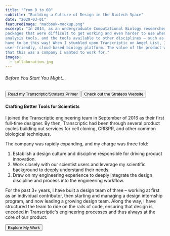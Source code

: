 ```yaml
---
title: "From 0 to 60"
subtitle: "Building a Culture of Design in the Biotech Space"
date: "2020-03-01"
featuredImage: "macbook-mockup.png"
excerpt: "In 2014, as an undergraduate Computational Biology researcher, I spent my days wrestling with complex software
packages that were difficult to get working and even harder to use when you did. The contrast between these genetic
analysis tools, and the tools available to other disciplines – such as MATLAB or Mathematica – was stark. It shouldn't
have to be this way! When I stumbled upon Transcriptic on Angel List, I saw a company fashioning itself as a 
user-friendly, cloud-based biology platform. The value of the product was in the user-experience. I knew immediately
that this was a company I wanted to work for."
images:
  - collaboration.jpg
---
```



###### Before You Start You Might...
<div style={{ display: 'flex', flexDirection: 'column', marginTop: '0.5rem' }} className="stack__children--4">
  <Button to="/transcriptic" animateRight iconRight="fal fa-long-arrow-right">Read my Transcriptic/Strateos Primer</Button>
  <Button href="https://www.strateos.com" animateRight iconRight="fal fa-long-arrow-right">Check out the Strateos Website</Button>
</div>

#### Crafting Better Tools for Scientists
I joined the Transcriptic engineering team in September of 2016 as their first <TextTip content="That's right, from
the beginning, I positioned Design as a discipline deeply integrated into the engineering process.">full-time designer</TextTip>. By then,
Transcriptic had been through several product cycles building out services
for <Link href="https://en.wikipedia.org/wiki/Cloning#Cell_cloning">cell cloning</Link>, <Link href="https://en.wikipedia.org/wiki/CRISPR">CRISPR</Link>,
and other common biological techniques.

The company was rapidly expanding, and my charge was three fold:

1. Establish a design culture and discipline responsible for driving product innovation.
2. Work closely with our scientist users and leverage my scientific background to deeply understand their needs.
3. Draw on my engineering experience to deeply integrate the design discipline and process into the engineering workflow.

<MdxLayout>
<div>

For the past 3+ years, I have built a design team of three – working at first as an individual contributor, then
starting and managing a design internship program, and now leading a growing design team. Along the way, I have structured
the team to ride on the rails of code, ensuring that design is encoded in Transcriptic's engineering processes
and thus always at the core of our product.

<Button to="/work?filter=transcriptic" hasBorder animateRight iconRight="fal fa-long-arrow-right">Explore My Work</Button>
</div>

<Image imgs={props.images} name="collaboration" caption="A critique session with Katherine, a design intern." />
</MdxLayout>

